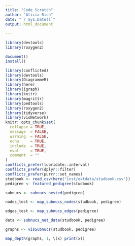 ```yaml
---
title: "Code Scratch"
author: "Alicia Rich"
date: "`r Sys.Date()`"
output: html_document
                     
---
```


```r
library(devtools)
library(roxygen2)
```


```r
document()
install()
```


```r
library(conflicted)
library(devtools)
library(DiagrammeR)
library(here)
library(igraph)
library(knitr)
library(magrittr)
library(pedtools)
library(roxygen2)
library(tidyverse)
library(visNetwork)
knitr::opts_chunk$set(
  collapse = TRUE,
  message  = FALSE,
  warning  = FALSE,
  echo     = TRUE,
  include  = TRUE,
  eval     = TRUE,
  comment  = ""
)
conflicts_prefer(lubridate::interval)
conflicts_prefer(dplyr::filter)
conflicts_prefer(purrr::set_names)
studbook <- read_csv(here("inst/extdata/studbook.csv"))
pedigree <- featured_pedigree(studbook)
```

```r
subnucs <- subnucs_nested(pedigree)
```

```r
nodes_test <- map_subnucs_nodes(studbook, pedigree)
```

```r
edges_test <- map_subnucs_edges(pedigree)
```

```r
data <- subnucs_net_data(studbook, pedigree)
```

```r
graphs <- visSubnucs(studbook, pedigree)
```

```r
map_depth(graphs, 1, \(x) print(x))
```



